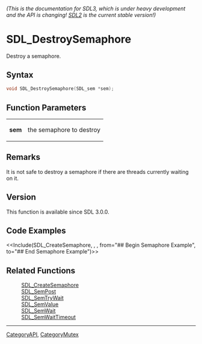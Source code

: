 ====== (This is the documentation for SDL3, which is under heavy development and the API is changing! [https://wiki.libsdl.org/SDL2/ SDL2] is the current stable version!) ======
= SDL_DestroySemaphore =

Destroy a semaphore.

== Syntax ==

<syntaxhighlight lang='c'>
void SDL_DestroySemaphore(SDL_sem *sem);
</syntaxhighlight>

== Function Parameters ==

{|
|'''sem'''
|the semaphore to destroy
|}

== Remarks ==

It is not safe to destroy a semaphore if there are threads currently
waiting on it.

== Version ==

This function is available since SDL 3.0.0.

== Code Examples ==

<<Include(SDL_CreateSemaphore, , , from="## Begin Semaphore Example", to="## End Semaphore Example")>>

== Related Functions ==

:[[SDL_CreateSemaphore]]
:[[SDL_SemPost]]
:[[SDL_SemTryWait]]
:[[SDL_SemValue]]
:[[SDL_SemWait]]
:[[SDL_SemWaitTimeout]]

----
[[CategoryAPI]], [[CategoryMutex]]


